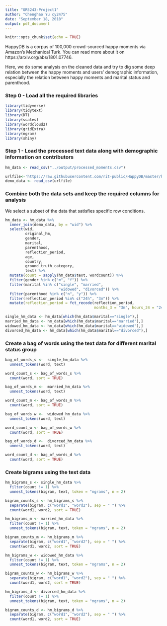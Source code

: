 ```yaml
---
title: "GR5243-Project1"
author: "Chenghao Yu cy2475"
date: "September 18, 2018"
output: pdf_document
---
```


```r
knitr::opts_chunk$set(echo = TRUE)
```

HappyDB is a corpus of 100,000 crowd-sourced happy moments via Amazon's Mechanical Turk. You can read more about it on https://arxiv.org/abs/1801.07746.

Here, we do some analysis on the cleaned data and try to dig some deep relation between the happy moments and users' demographic information, especially the relation between happy moments and marital status and parenthood.

### Step 0 - Load all the required libraries

```r
library(tidyverse)
library(tidytext)
library(DT)
library(scales)
library(wordcloud2)
library(gridExtra)
library(ngram)
library(shiny) 
```

### Step 1 - Load the processed text data along with demographic information on contributors

```r
hm_data <- read_csv("../output/processed_moments.csv")

urlfile<-'https://raw.githubusercontent.com/rit-public/HappyDB/master/happydb/data/demographic.csv'
demo_data <- read_csv(urlfile)
```

### Combine both the data sets and keep the required columns for analysis

We select a subset of the data that satisfies specific row conditions.

```r
hm_data <- hm_data %>%
  inner_join(demo_data, by = "wid") %>%
  select(wid,
         original_hm,
         gender, 
         marital, 
         parenthood,
         reflection_period,
         age, 
         country, 
         ground_truth_category, 
         text) %>%
  mutate(count = sapply(hm_data$text, wordcount)) %>%
  filter(gender %in% c("m", "f")) %>%
  filter(marital %in% c("single", "married",
                        "widowed", "divorced")) %>%
  filter(parenthood %in% c("n", "y")) %>%
  filter(reflection_period %in% c("24h", "3m")) %>%
  mutate(reflection_period = fct_recode(reflection_period, 
                                        months_3 = "3m", hours_24 = "24h"))
```

```r
single_hm_data <- hm_data[which(hm_data$marital=="single"),]
married_hm_data <- hm_data[which(hm_data$marital=="married"),]
widowed_hm_data <- hm_data[which(hm_data$marital=="widowed"),]
divorced_hm_data <- hm_data[which(hm_data$marital=="divorced"),]
```

### Create a bag of words using the text data for different marital status group

```r
bag_of_words_s <-  single_hm_data %>%
  unnest_tokens(word, text)

word_count_s <- bag_of_words_s %>%
  count(word, sort = TRUE)
```

```r
bag_of_words_m <-  married_hm_data %>%
  unnest_tokens(word, text)

word_count_m <- bag_of_words_m %>%
  count(word, sort = TRUE)
```

```r
bag_of_words_w <-  widowed_hm_data %>%
  unnest_tokens(word, text)

word_count_w <- bag_of_words_w %>%
  count(word, sort = TRUE)
```

```r
bag_of_words_d <-  divorced_hm_data %>%
  unnest_tokens(word, text)

word_count_d <- bag_of_words_d %>%
  count(word, sort = TRUE)
```

### Create bigrams using the text data

```r
hm_bigrams_s <- single_hm_data %>%
  filter(count != 1) %>%
  unnest_tokens(bigram, text, token = "ngrams", n = 2)

bigram_counts_s <- hm_bigrams_s %>%
  separate(bigram, c("word1", "word2"), sep = " ") %>%
  count(word1, word2, sort = TRUE)
```

```r
hm_bigrams_m <- married_hm_data %>%
  filter(count != 1) %>%
  unnest_tokens(bigram, text, token = "ngrams", n = 2)

bigram_counts_m <- hm_bigrams_m %>%
  separate(bigram, c("word1", "word2"), sep = " ") %>%
  count(word1, word2, sort = TRUE)
```

```r
hm_bigrams_w <- widowed_hm_data %>%
  filter(count != 1) %>%
  unnest_tokens(bigram, text, token = "ngrams", n = 2)

bigram_counts_w <- hm_bigrams_w %>%
  separate(bigram, c("word1", "word2"), sep = " ") %>%
  count(word1, word2, sort = TRUE)
```

```r
hm_bigrams_d <- divorced_hm_data %>%
  filter(count != 1) %>%
  unnest_tokens(bigram, text, token = "ngrams", n = 2)

bigram_counts_d <- hm_bigrams_d %>%
  separate(bigram, c("word1", "word2"), sep = " ") %>%
  count(word1, word2, sort = TRUE)
```